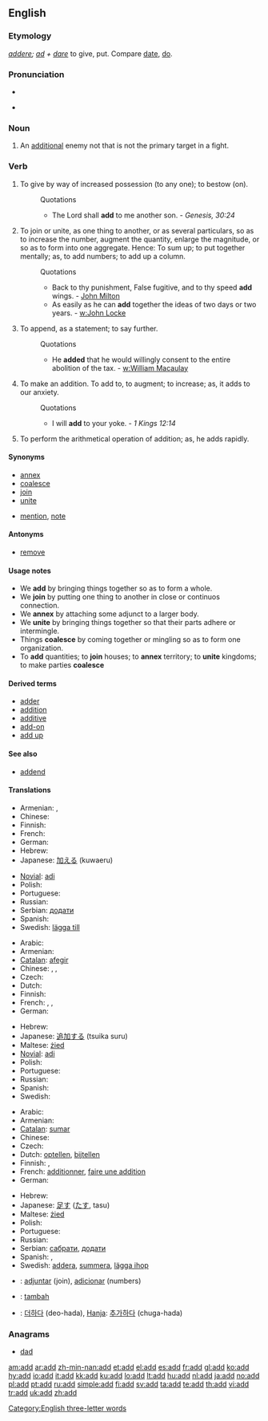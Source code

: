 {{also|ADD}}
==English==

===Etymology===
{{etyl|la}} ''[[addere]]; [[ad]] + [[dare]]'' to give, put. Compare [[date]], [[do]].

===Pronunciation===
* {{IPA|/æd/}}
* {{audio|en-us-add.ogg|Audio (US)}}
*: {{rhymes|æd}}

===Noun===
{{en-noun}}

# {{context|computer and video games}} An [[additional]] enemy not that is not the primary target in a fight.

===Verb===
{{en-verb}}

# {{transitive}} To give by way of increased possession (to any one); to bestow (on).
#: Quotations
#:* The Lord shall '''add''' to me another son. - ''Genesis, 30:24''
# {{transitive}} To join or unite, as one thing to another, or as several particulars, so as to increase the number, augment the quantity, enlarge the magnitude, or so as to form into one aggregate. Hence: To sum up; to put together mentally; as, to add numbers; to add up a column.
#: Quotations
#:* Back to thy punishment, False fugitive, and to thy speed '''add''' wings. - [[w:John Milton|John Milton]]
#:* As easily as he can '''add''' together the ideas of two days or two years. - [[w:John Locke]]
# {{transitive}} To append, as a statement; to say further.
#: Quotations
#:* He '''added''' that he would willingly consent to the entire abolition of the tax. - [[w:William Macaulay]]
# {{intransitive}} To make an addition.  To add to, to augment; to increase; as, it adds to our anxiety.
#: Quotations
#:* I will '''add''' to your yoke. - ''1 Kings 12:14''
# {{intransitive}} {{math}} To perform the arithmetical operation of addition; as, he adds rapidly.

====Synonyms====
* [[annex]]
* [[coalesce]]
* [[join]]
* [[unite]]
* {{sense|To append, as a statement; to say further}} [[mention]], [[note]]

====Antonyms====
* [[remove]]

====Usage notes====
* We '''add''' by bringing things together so as to form a whole.
* We '''join''' by putting one thing to another in close or continuos connection.
* We '''annex''' by attaching some adjunct to a larger body.
* We '''unite''' by bringing things together so that their parts adhere or intermingle.
* Things '''coalesce''' by coming together or mingling so as to form one organization.
* To '''add''' quantities; to '''join''' houses; to '''annex''' territory; to '''unite''' kingdoms; to make parties '''coalesce'''

====Derived terms====
* [[adder#Noun 2|adder]]
* [[addition]]
* [[additive]]
* [[add-on]]
* [[add up]]

====See also====
* [[addend]]

====Translations====
{{trans-top|to append, as a statement}}
* Armenian: {{t-|hy|հավելել|tr=havelel|sc=Armn|xs=Armenian}}, {{t-|hy|ավելացնել|tr=avelac’nel|sc=Armn|xs=Armenian}}
* Chinese: {{zh-zh-p|加|jiā}}
* Finnish: {{t+|fi|lisätä}}
* French: {{t|fr|ajouter}}
* German: {{t|de|addieren}}
* Hebrew: {{he-translation|הוסיף|hosíf}}
* Japanese: [[加える]] (kuwaeru)
{{trans-mid}}
* [[Novial]]: [[adi]]
* Polish: {{t+|pl|dodać}}
* Portuguese: {{t+|pt|acrescentar}}
* Russian: {{t+|ru|добавить|tr=dobávit'|sc=Cyrl}}
* Serbian: [[додати]]
* Spanish: {{t+|es|añadir}}
* Swedish: [[lägga till]]
{{trans-bottom}}

{{trans-top|to make an addition}}
* Arabic: {{t+|ar|إضافة|sc=Arab|tr=iḍāfa}}
* Armenian: {{t-|hy|ավելացնել|tr=avelac’nel|sc=Armn|xs=Armenian}}
* [[Catalan]]: [[afegir]]
* Chinese: {{zh-zh-p|加|jiā}}, {{zh-zh-p|添|tiān}}, {{zh-zh-p|添加|tiānjiā}}
* Czech: {{t-|cs|přidat}}
* Dutch: {{t+|nl|toevoegen}}
* Finnish: {{t+|fi|lisätä}}
* French: {{t+|fr|additionner}}, {{t+|fr|ajouter}}, {{t+|fr|sommer}}
* German: {{t+|de|hinzufügen}}
{{trans-mid}}
* Hebrew: {{he-translation|הוסיף|hosíf}}
* Japanese: [[追加する]] (tsuika suru)
* Maltese: [[żied]]
* [[Novial]]: [[adi]]
* Polish: {{t+|pl|dodawać}}
* Portuguese: {{t+|pt|adicionar}}
* Russian: {{t+|ru|добавить|tr=dobávit'|sc=Cyrl}}
* Spanish: {{t+|es|añadir}}
* Swedish: {{t+|sv|addera}}
{{trans-bottom}}

{{trans-top|to perform the arithmetical operation of addition}}
* Arabic: {{t+|ar|جمع|sc=Arab|tr=jámaʻa}}
* Armenian: {{t-|hy|գումարել|tr=gumarel|sc=Armn|xs=Armenian}}
* [[Catalan]]: [[sumar]]
* Chinese: {{zh-zh-p|加|jiā}}
* Czech: {{t-|cs|sečíst}}
* Dutch: [[optellen]], [[bijtellen]]
* Finnish: {{t-|fi|laskea yhteen}}, {{t-|fi|summata}}
* French: [[additionner]], [[faire une addition]]
* German: {{t+|de|addieren}}
{{trans-mid}}
* Hebrew: {{he-translation|חיבר|khibér}}
* Japanese: [[足す]] ([[たす]], tasu)
* Maltese: [[żied]]
* Polish: {{t+|pl|dodać}}
* Portuguese: {{t+|pt|somar}}
* Russian: {{t+|ru|прибавить|tr=pribávit'|sc=Cyrl}}
* Serbian: [[сабрати]], [[додати]]
* Spanish: {{t-|es|adicionar}}, {{t+|es|sumar}}
* Swedish: [[addera]], [[summera]], [[lägga ihop]]
{{trans-bottom}}

{{checktrans-top}}
* {{ttbc|Ido}}: [[adjuntar]] (join), [[adicionar]] (numbers)
* {{ttbc|Indonesian}}: [[tambah]]
* {{ttbc|Korean}}: [[더하다]] (deo-hada), [[Hanja]]: [[추가하다]] (chuga-hada)
{{trans-bottom}}

===Anagrams===
* [[dad]]

{{webster}}

[[Category:English three-letter words]]

[[am:add]]
[[ar:add]]
[[zh-min-nan:add]]
[[et:add]]
[[el:add]]
[[es:add]]
[[fr:add]]
[[gl:add]]
[[ko:add]]
[[hy:add]]
[[io:add]]
[[it:add]]
[[kk:add]]
[[ku:add]]
[[lo:add]]
[[lt:add]]
[[hu:add]]
[[nl:add]]
[[ja:add]]
[[no:add]]
[[pl:add]]
[[pt:add]]
[[ru:add]]
[[simple:add]]
[[fi:add]]
[[sv:add]]
[[ta:add]]
[[te:add]]
[[th:add]]
[[vi:add]]
[[tr:add]]
[[uk:add]]
[[zh:add]]